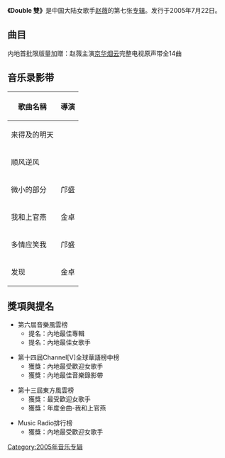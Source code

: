 {{Infobox Album |
  Name        = Double 雙 |
  Type        = 專輯|
  Artist      = [[赵薇|赵薇]] |
  Cover       = Zhaowei double.jpg |
  Released    = 2005年7月22日|
  Recorded    =  |
  Genre       =  |
  Length      =  |
  Label       = [[維京音樂_(港台)|维京唱片]] |
  Producer    =  [[李伟菘|李伟菘]]、[[陳偉_(音樂人)|陈伟]]|
  Last album  = 《[[飘_(专辑)|飘]]》<br />(2004) |
  This album  = '''《Double 雙》'''<br />(2005) |
  Next album  = 《[[天使旅行箱|天使旅行箱]]》<br />(2007) }}

'''《Double 雙》'''是中国大陆女歌手[[赵薇|赵薇]]的第七张[[专辑|专辑]]。发行于2005年7月22日。

==曲目==
{{Tracklist
| collapsed = 
| headline = 
| font_size = 
| total_length =
| extra_column =

| title1 = 来得及的明天
| note1 = 
| longnote1 = [[联合国儿童基金会|UNICEF]]关注受艾滋病影响儿童项目主题歌
| music1 = [[许巍|许巍]]
| lyrics1 = [[姚谦|姚谦]]
| arranger1 = Derek Chua
| producer1 = 
| extra1 = 
| length1 = 

| title2 = 顺风逆风
| note2 = 
| longnote2 = 
| music2 = [[黄义达|黄义达]]
| lyrics2 = 姚谦
| arranger2 = 陈彦晖
| producer2 = 
| extra2 = 
| length2 = 

| title3 = 微小的部分
| note3 = 
| longnote3 = 副歌部分歌詞改編自《[[月亮代表我的心|月亮代表我的心]]》
| music3 = 李勐
| lyrics3 = 姚谦
| arranger3 = 刘文仁
| producer3 = 
| extra3 = 
| length3 = 

| title4 = 痛苦之歌
| note4 = 
| longnote4 = 
| music4 = [[李伟菘|李伟菘]]
| lyrics4 = 姚谦
| arranger4 = {{link-yue|Terence Teo|張瑞成}}
| producer4 = 
| extra4 = 
| length4 = 

| title5 = 我和上官燕
| note5 = 
| longnote5 = 改编自[[贝瑞·怀特|贝瑞·怀特]]的《{{link-en|Love's Theme}}》
| music5 = Benny
| lyrics5 = 文雅
| arranger5 = 陈伟、Mickey Chen
| producer5 = 
| extra5 = 
| length5 = 

| title6 = 多情应笑我
| note6 = 
| longnote6 = 
| music6 = [[陳偉_(音樂人)|陈伟]]
| lyrics6 = 姚谦
| arranger6 = 陈伟
| producer6 = 
| extra6 = 
| length6 = 

| title7 = 孰轻孰重
| note7 = 
| longnote7 = 
| music7 = 陈伟
| lyrics7 = 姚谦
| arranger7 = 陈伟
| producer7 = 
| extra7 = 
| length7 = 

| title8 = 夜长梦多
| note8 = 
| longnote8 = 
| music8 = 闻震
| lyrics8 = [[周耀辉|周耀辉]]
| arranger8 = 陈伟、Mickey Chen
| producer8 = 
| extra8 = 
| length8 = 

| title9 = 不要告别
| note9 = 
| longnote9 = 原唱：{{link-yue|李金玲}}
| music9 = [[李泰祥|逸之青]]
| lyrics9 = [[三毛_(作家)|陈平]]
| arranger9 = Derek Chua
| producer9 = 
| extra9 = 
| length9 = 

| title10 = 发现
| note10 = 
| longnote10 = 电视剧《[[京华烟云_(2005年电视剧)|京华烟云]]》主题曲
| music10 = [[王黎光|王黎光]]
| lyrics10 = 朱海
| arranger10 = 王黎光
| producer10 = 
| extra10 = 
| length10 = 

| title11 = 爱
| note11 = 
| longnote11 = 电视剧《[[搭错车_(电视剧)|搭错车]]》插曲
| music11 = 王黎光
| lyrics11 = 姚谦
| arranger11 = 张宏光
| producer11 = 
| extra11 = 
| length11 = 
}}
内地首批限版量加赠：赵薇主演[[京华烟云_(2005年电视剧)|京华烟云]]完整电视原声带全14曲

== 音乐录影带 ==
{| class="wikitable"
!歌曲名稱
!導演
|-
|来得及的明天
|
|-
|顺风逆风
|
|-
|微小的部分
|邝盛
|-
|我和上官燕
|金卓
|-
|多情应笑我
|邝盛
|-
|发现
|金卓
|}
== 獎項與提名 ==
*第六屆音樂風雲榜
**提名：內地最佳專輯
**提名：內地最佳女歌手

*第十四屆Channel[V]全球華語榜中榜
**獲獎：內地最受歡迎女歌手
**獲獎：內地最佳音樂錄影帶

*第十三屆東方風雲榜
**獲獎：最受歡迎女歌手
**獲獎：年度金曲-我和上官燕

*Music Radio排行榜
**獲獎：內地最受歡迎女歌手
{{趙薇}}
[[Category:2005年音乐专辑|Category:2005年音乐专辑]]